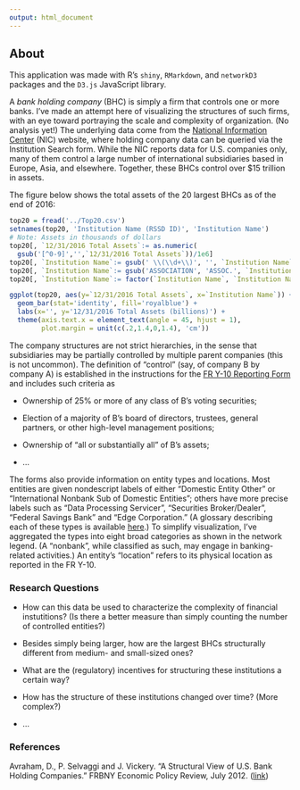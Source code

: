 ```yaml
---
output: html_document
---
```


## About

This application was made with R's <code>shiny</code>, <code>RMarkdown</code>, and <code>networkD3</code> packages and the <code>D3.js</code> JavaScript library.

A _bank holding company_ (BHC) is simply a firm that controls one or more banks. I've made an attempt here of visualizing the structures of such firms, with an eye toward portraying the scale and complexity of organization. (No analysis yet!) The underlying data come from the <a href='https://www.ffiec.gov/nicpubweb/nicweb/nichome.aspx' target='_blank'>National Information Center</a> (NIC) website, where holding company data can be queried via the Institution Search form. While the NIC reports data for U.S. companies only, many of them control a large number of international subsidiaries based in Europe, Asia, and elsewhere. Together, these BHCs control over $15 trillion in assets.

The figure below shows the total assets of the 20 largest BHCs as of the end of 2016:

```r
top20 = fread('../Top20.csv')
setnames(top20, 'Institution Name (RSSD ID)', 'Institution Name')
# Note: Assets in thousands of dollars
top20[, `12/31/2016 Total Assets`:= as.numeric(
  gsub('[^0-9]','',`12/31/2016 Total Assets`))/1e6]
top20[, `Institution Name`:= gsub(' \\(\\d+\\)', '', `Institution Name`)]
top20[, `Institution Name`:= gsub('ASSOCIATION', 'ASSOC.', `Institution Name`)]
top20[, `Institution Name`:= factor(`Institution Name`, `Institution Name`)]

ggplot(top20, aes(y=`12/31/2016 Total Assets`, x=`Institution Name`)) +
  geom_bar(stat='identity', fill='royalblue') +
  labs(x='', y='12/31/2016 Total Assets (billions)') +
  theme(axis.text.x = element_text(angle = 45, hjust = 1),
        plot.margin = unit(c(.2,1.4,0,1.4), 'cm'))
```

The company structures are not strict hierarchies, in the sense that subsidiaries may be partially controlled by multiple parent companies (this is not uncommon). The definition of "control" (say, of company B by company A) is established in the instructions for the <a href='https://www.federalreserve.gov/apps/reportforms/reportdetail.aspx?sOoYJ+5BzDaGhRRQo6EFJQ==' target='_blank'>FR Y-10 Reporting Form</a> and includes such criteria as

* Ownership of 25% or more of any class of B's voting securities;

* Election of a majority of B's board of directors, trustees, general partners, or other high-level management positions;

* Ownership of "all or substantially all" of B's assets;

* ...
	
The forms also provide information on entity types and locations. Most entities are given nondescript labels of either "Domestic Entity Other" or "International Nonbank Sub of Domestic Entities"; others have more precise labels such as "Data Processing Servicer", "Securities Broker/Dealer", "Federal Savings Bank" and "Edge Corporation." (A glossary describing each of these types is available <a href='https://www.ffiec.gov/nicpubweb/content/help/institution%20type%20description.htm' target='_blank'>here</a>.) To simplify visualization, I've aggregated the types into eight broad categories as shown in the network legend. (A "nonbank", while classified as such, may engage in banking-related activities.) An entity's "location" refers to its physical location as reported in the FR Y-10.

### Research Questions
* How can this data be used to characterize the complexity of financial instutitions? (Is there a better measure than simply counting the number of controlled entities?)

* Besides simply being larger, how are the largest BHCs structurally different from medium- and small-sized ones?

* What are the (regulatory) incentives for structuring these institutions a certain way?

* How has the structure of these institutions changed over time? (More complex?)

* ...


### References
Avraham, D., P. Selvaggi and J. Vickery. "A Structural View of U.S. Bank Holding Companies." FRBNY Economic Policy Review, July 2012. (<a href='https://www.newyorkfed.org/medialibrary/media/research/epr/12v18n2/1207avra.pdf' target='_blank'>link</a>)



